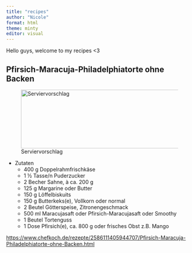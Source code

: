 ```yaml
---
title: "recipes"
author: "Nicole"
format: html
theme: minty
editor: visual
---
```


Hello guys, welcome to my recipes \<3

## Pfirsich-Maracuja-Philadelphiatorte ohne Backen

![Serviervorschlag](https://img.chefkoch-cdn.de/rezepte/2586111405944707/bilder/1315549/crop-960x640/pfirsich-maracuja-philadelphiatorte-ohne-backen.jpg){fig-align="left" width="654" height="158"}

-   Zutaten
    -   400 g Doppelrahmfrischkäse
    -   1 ½ Tasse/n Puderzucker
    -   2 Becher Sahne, à ca. 200 g
    -   125 g Margarine oder Butter
    -   150 g Löffelbiskuits
    -   150 g Butterkeks(e), Vollkorn oder normal
    -   2 Beutel Götterspeise, Zitronengeschmack
    -   500 ml Maracujasaft oder Pfirsich-Maracujasaft oder Smoothy
    -   1 Beutel Tortenguss
    -   1 Dose Pfirsich(e), ca. 800 g oder frisches Obst z.B. Mango

<https://www.chefkoch.de/rezepte/2586111405944707/Pfirsich-Maracuja-Philadelphiatorte-ohne-Backen.html>
